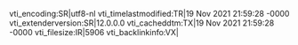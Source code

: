 vti_encoding:SR|utf8-nl
vti_timelastmodified:TR|19 Nov 2021 21:59:28 -0000
vti_extenderversion:SR|12.0.0.0
vti_cacheddtm:TX|19 Nov 2021 21:59:28 -0000
vti_filesize:IR|5906
vti_backlinkinfo:VX|
